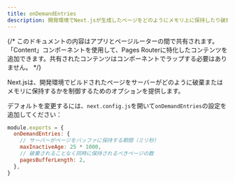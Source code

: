 ```yaml
---
title: onDemandEntries
description: 開発環境でNext.jsが生成したページをどのようにメモリ上に保持したり破棄したりするのかを設定します。
---
```


{/* このドキュメントの内容はアプリとページルーターの間で共有されます。「<PagesOnly>Content</PagesOnly>」コンポーネントを使用して、Pages Routerに特化したコンテンツを追加できます。共有されたコンテンツはコンポーネントでラップする必要はありません。 */}

Next.jsは、開発環境でビルドされたページをサーバーがどのように破棄またはメモリに保持するかを制御するためのオプションを提供します。

デフォルトを変更するには、`next.config.js`を開いて`onDemandEntries`の設定を追加してください：

```js filename="next.config.js"
module.exports = {
  onDemandEntries: {
    // サーバーがページをバッファに保持する期間（ミリ秒）
    maxInactiveAge: 25 * 1000,
    // 破棄されることなく同時に保持されるべきページの数
    pagesBufferLength: 2,
  },
}
```